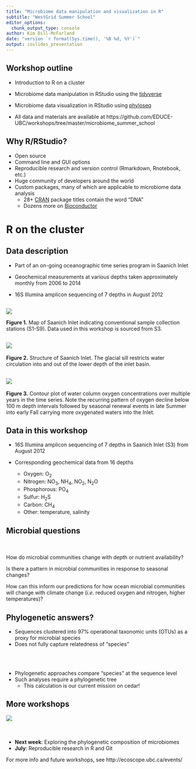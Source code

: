 ```yaml
---
title: "Microbiome data manipulation and visualization in R"
subtitle: "WestGrid Summer School"
editor_options:
  chunk_output_type: console
author: Kim Dill-McFarland
date: "version `r format(Sys.time(), '%B %d, %Y')`"
output: ioslides_presentation
---
```

## Workshop outline

* Introduction to R on a cluster

* Microbiome data manipulation in RStudio using the [tidyverse](https://www.tidyverse.org/)

* Microbiome data visualization in RStudio using [phyloseq](https://www.bioconductor.org/packages/release/bioc/html/phyloseq.html)

* All data and materials are available at https://github.com/EDUCE-UBC/workshops/tree/master/microbiome_summer_school

## Why R/RStudio?

* Open source
* Command line and GUI options
* Reproducible research and version control (Rmarkdown, Rnotebook, etc.)
* Huge community of developers around the world
* Custom packages, many of which are applicable to microbiome data analysis
    + 28+ [CRAN](https://cran.r-project.org/web/packages/available_packages_by_name.html) package titles contain the word "DNA"
    + Dozens more on [Bioconductor](https://www.bioconductor.org/)

# R on the cluster

## Data description
* Part of an on-going oceanographic time series program in Saanich Inlet

* Geochemical measurements at various depths taken approximately monthly from 2006 to 2014

* 16S Illumina amplicon sequencing of 7 depths in August 2012

## {.centered}
![](images/Saanich.png)

**Figure 1.** Map of Saanich Inlet indicating conventional sample collection stations (S1-S9). Data used in this workshop is sourced from S3.

## {.centered}
![](images/Inlet_structure.png)
<br>
<br>
**Figure 2.** Structure of Saanich Inlet. The glacial sill restricts water circulation into and out of the lower depth of the inlet basin.

## {.centered}
![](images/oxygen_timeseries_small.png)
<br>
<br>
**Figure 3.** Contour plot of water column oxygen concentrations over multiple years in the time series. Note the recurring pattern of oxygen decline below 100 m depth intervals followed by seasonal renewal events in late Summer into early Fall carrying more oxygenated waters into the Inlet. 

## Data in this workshop

* 16S Illumina amplicon sequencing of 7 depths in Saanich Inlet (S3) from August 2012

* Corresponding geochemical data from 16 depths
    + Oxygen: O~2~ 
    + Nitrogen: NO~3~, NH~4~, NO~2~, N~2~O
    + Phosphorous: PO~4~
    + Sulfur: H~2~S
    + Carbon: CH~4~
    + Other: temperature, salinity

## Microbial questions
<br>
<br>
How do microbial communities change with depth or nutrient availability?

Is there a pattern in microbial communities in response to seasonal changes?

How can this inform our predictions for how ocean microbial communities will change with climate change (*i.e.* reduced oxygen and nitrogen, higher temperatures)?

## Phylogenetic answers?

* Sequences clustered into 97% operational taxonomic units (OTUs) as a proxy for microbial species
* Does not fully capture relatedness of "species"

<br>
<br>

* Phylogenetic approaches compare "species" at the sequence level
* Such analyses require a phylogenetic tree
    + This calculation is our current mission on cedar!

## More workshops
<div class="columns-2">
  ![](images/ECOSCOPE_logo_vertical_white.png)
<br>
<br>
<br>

- **Next week**: Exploring the phylogenetic composition of microbiomes
- **July**: Reproducible research in R and Git

For more info and future workshops, see http://ecoscope.ubc.ca/events/
</div>
